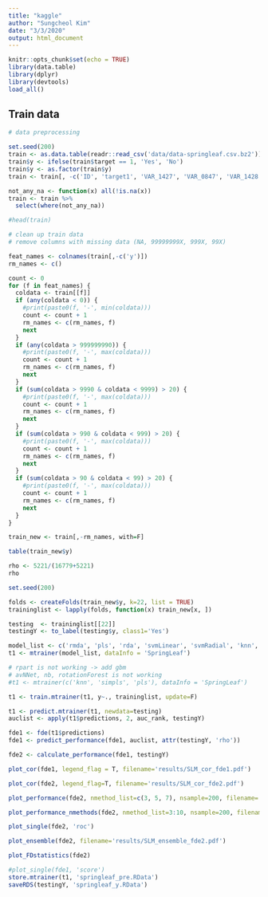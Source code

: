 ```yaml
---
title: "kaggle"
author: "Sungcheol Kim"
date: "3/3/2020"
output: html_document
---
```


```r
knitr::opts_chunk$set(echo = TRUE)
library(data.table)
library(dplyr)
library(devtools)
load_all()
```

## Train data

```r
# data preprocessing

set.seed(200)
train <- as.data.table(readr::read_csv('data/data-springleaf.csv.bz2'))
train$y <- ifelse(train$target == 1, 'Yes', 'No')
train$y <- as.factor(train$y)
train <- train[, -c('ID', 'target1', 'VAR_1427', 'VAR_0847', 'VAR_1428', 'VAR0924')]

not_any_na <- function(x) all(!is.na(x))
train <- train %>% 
  select(where(not_any_na)) 

#head(train)
```

```r
# clean up train data
# remove columns with missing data (NA, 99999999X, 999X, 99X)

feat_names <- colnames(train[,-c('y')])
rm_names <- c()

count <- 0
for (f in feat_names) {
  coldata <- train[[f]]
  if (any(coldata < 0)) {
    #print(paste0(f, '-', min(coldata)))
    count <- count + 1
    rm_names <- c(rm_names, f)
    next
  }
  if (any(coldata > 999999990)) {
    #print(paste0(f, '-', max(coldata)))
    count <- count + 1
    rm_names <- c(rm_names, f)
    next
  }
  if (sum(coldata > 9990 & coldata < 9999) > 20) {
    #print(paste0(f, '-', max(coldata)))
    count <- count + 1
    rm_names <- c(rm_names, f)
    next
  }
  if (sum(coldata > 990 & coldata < 999) > 20) {
    #print(paste0(f, '-', max(coldata)))
    count <- count + 1
    rm_names <- c(rm_names, f)
    next
  }
  if (sum(coldata > 90 & coldata < 99) > 20) {
    #print(paste0(f, '-', max(coldata)))
    count <- count + 1
    rm_names <- c(rm_names, f)
    next
  }
}

train_new <- train[,-rm_names, with=F]
```


```r
table(train_new$y)
```

```r
rho <- 5221/(16779+5221)
rho
```


```r
set.seed(200)

folds <- createFolds(train_new$y, k=22, list = TRUE)
traininglist <- lapply(folds, function(x) train_new[x, ])

testing  <- traininglist[[22]]
testingY <- to_label(testing$y, class1='Yes')
```

```r
model_list <- c('rmda', 'pls', 'rda', 'svmLinear', 'svmRadial', 'knn', 'earth', 'mlp', 'rf', 'gbm', 'ctree', 'C5.0', 'bayesglm', 'glm', 'glmnet', 'simpls', 'dwdRadial', 'xgbTree', 'xgbLinear', 'nnet')
t1 <- mtrainer(model_list, dataInfo = 'SpringLeaf')

# rpart is not working -> add gbm
# avNNet, nb, rotationForest is not working
#t1 <- mtrainer(c('knn', 'simpls', 'pls'), dataInfo = 'SpringLeaf')
```

```r
t1 <- train.mtrainer(t1, y~., traininglist, update=F)
```

```r
t1 <- predict.mtrainer(t1, newdata=testing)
auclist <- apply(t1$predictions, 2, auc_rank, testingY)
```

```r
fde1 <- fde(t1$predictions)
fde1 <- predict_performance(fde1, auclist, attr(testingY, 'rho'))
```

```r
fde2 <- calculate_performance(fde1, testingY)
```

```r
plot_cor(fde1, legend_flag = T, filename='results/SLM_cor_fde1.pdf')
```
```r
plot_cor(fde2, legend_flag=T, filename='results/SLM_cor_fde2.pdf')
```

```r
plot_performance(fde2, nmethod_list=c(3, 5, 7), nsample=200, filename='results/SLM_perf_fde2.pdf')
```

```r
plot_performance_nmethods(fde2, nmethod_list=3:10, nsample=200, filename='results/SLM_perf_nmethod_fde2.pdf')
```

```r
plot_single(fde2, 'roc')
```

```r
plot_ensemble(fde2, filename='results/SLM_ensemble_fde2.pdf')
```

```r
plot_FDstatistics(fde2)
```

```r
#plot_single(fde1, 'score')
store.mtrainer(t1, 'springleaf_pre.RData')
saveRDS(testingY, 'springleaf_y.RData')
```


